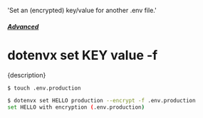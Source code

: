   'Set an (encrypted) key/value for another .env file.'

##### [Advanced](/docs/advanced)
# dotenvx set KEY value -f

<p className="lead">{description}</p>

```sh
$ touch .env.production

$ dotenvx set HELLO production --encrypt -f .env.production
set HELLO with encryption (.env.production)
```
